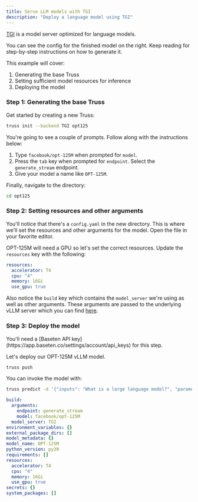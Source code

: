 ```yaml
---
title: Serve LLM models with TGI
description: "Deploy a language model using TGI"
---
```


[TGI](https://github.com/huggingface/text-generation-inference/tree/main) is a model server optimized for language models.

<Tip>
You can see the config for the finished model on the right. Keep reading for step-by-step instructions on how to generate it.
</Tip>

This example will cover:

1. Generating the base Truss
2. Setting sufficient model resources for inference
3. Deploying the model

### Step 1: Generating the base Truss

Get started by creating a new Truss:

```sh
truss init --backend TGI opt125
```

You're going to see a couple of prompts. Follow along with the instructions below:
1. Type `facebook/opt-125M` when prompted for `model`.
2. Press the `tab` key when prompted for `endpoint`. Select the `generate_stream` endpoint.
3. Give your model a name like `OPT-125M`.

Finally, navigate to the directory:

```sh
cd opt125
```

### Step 2: Setting resources and other arguments

You'll notice that there's a `config.yaml` in the new directory. This is where we'll set the resources and other arguments for the model. Open the file in your favorite editor.

OPT-125M will need a GPU so let's set the correct resources. Update the `resources` key with the following:

```yaml config.yaml
resources:
  accelerator: T4
  cpu: "4"
  memory: 16Gi
  use_gpu: true
```

Also notice the `build` key which contains the `model_server` we're using as well as other arguments. These arguments are passed to the underlying vLLM server which you can find [here](https://github.com/vllm-project/vllm/blob/main/vllm/entrypoints/openai/api_server.py).

### Step 3: Deploy the model

<Note>
You'll need a [Baseten API key](https://app.baseten.co/settings/account/api_keys) for this step.
</Note>

Let's deploy our OPT-125M vLLM model.

```sh
truss push
```

You can invoke the model with:

```sh
truss predict -d '{"inputs": "What is a large language model?", "parameters": {"max_new_tokens": 128, "sample": true}} --published'
```

<RequestExample>

```yaml config.yaml
build:
  arguments:
    endpoint: generate_stream
    model: facebook/opt-125M
  model_server: TGI
environment_variables: {}
external_package_dirs: []
model_metadata: {}
model_name: OPT-125M
python_version: py39
requirements: []
resources:
  accelerator: T4
  cpu: "4"
  memory: 16Gi
  use_gpu: true
secrets: {}
system_packages: []
```

</RequestExample>
